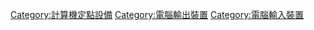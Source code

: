 {{catmore}}
{{Commonscat|Touchscreens}}

[[Category:計算機定點設備|Category:計算機定點設備]]
[[Category:電腦輸出裝置|Category:電腦輸出裝置]]
[[Category:電腦輸入裝置|Category:電腦輸入裝置]]